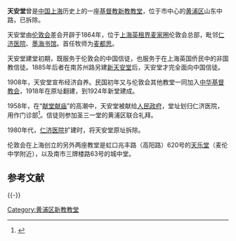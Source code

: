 '''天安堂'''曾是[[中国|中国]][[上海|上海]]历史上的一座[[基督教|基督教]][[新教|新教]][[教堂|教堂]]，位于市中心的[[黄浦区|黄浦区]]山东中路，已拆除。

天安堂由[[伦敦会|伦敦会]]差会开辟于1864年，位于[[上海英租界|上海英租界]][[麦家圈|麦家圈]]伦敦会总部，毗邻[[上海交通大学医学院附属仁济医院|仁济医院]]、[[墨海书馆|墨海书馆]]。首任牧师为[[麦都思|麦都思]]。

天安堂建堂初期，既服务于伦敦会的中国信徒，也服务于在上海英国侨民中的非国教信徒。1885年后者在南苏州路另建[[新天安堂|新天安堂]]后，天安堂才完全面向中国信徒。

1908年，天安堂宣布经济自养。民国初年又与伦敦会其他教堂一同加入[[中华基督教会|中华基督教会]]，1918年在原址翻建，到1924年新堂建成。

1958年，在“[[献堂献庙|献堂献庙]]”的高潮中，天安堂被献给[[人民政府|人民政府]]，堂址划归仁济医院，用作门诊部<ref>{{Cite web |url=http://www.shtong.gov.cn/newsite/node2/node2245/node75195/node75204/node75303/node75317/userobject1ai92055.html |title=上海宗教志 >> 第五编基督教 >> 第一章场所 >>  第二节　差会所属教堂 |access-date=2019-04-20 |archive-date=2012-12-17 |archive-url=https://web.archive.org/web/20121217070359/http://www.shtong.gov.cn/newsite/node2/node2245/node75195/node75204/node75303/node75317/userobject1ai92055.html |dead-url=no }}</ref>。信徒则参加圣三一堂的黄浦区联合礼拜。

1980年代，[[上海交通大学医学院附属仁济医院|仁济医院]]扩建时，将天安堂原址拆除。

伦敦会在上海创立的另外两座教堂是虹口兆丰路（高阳路）620号的[[天乐堂|天乐堂]]（麦伦中学附近），以及南市三牌楼路63号的城中堂。

== 参考文献 ==
<div class="references-small">
<references />
</div>

{{-}}

[[Category:黄浦区新教教堂|Category:黄浦区新教教堂]]